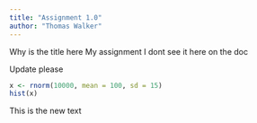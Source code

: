 ```yaml
---
title: "Assignment 1.0"
author: "Thomas Walker"
---
```


Why is the title here My assignment I dont see it here on the doc

Update please

```r
x <- rnorm(10000, mean = 100, sd = 15)
hist(x)
```

This is the new text
